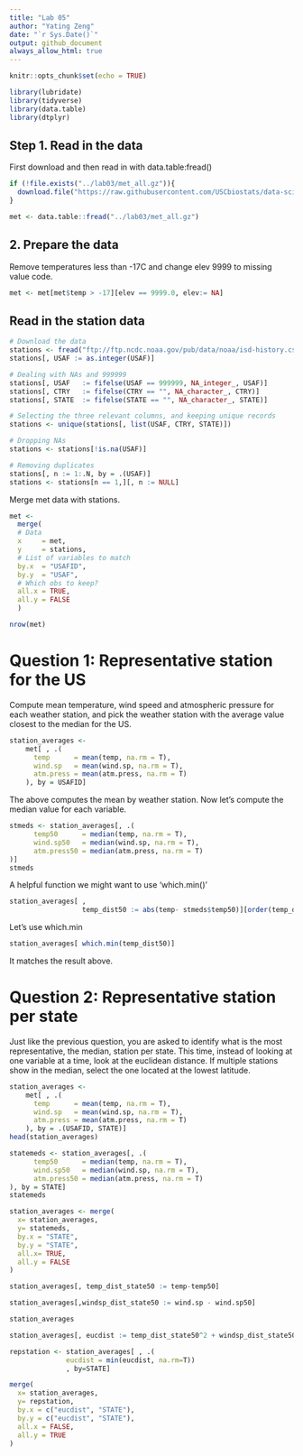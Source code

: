 ```yaml
---
title: "Lab 05"
author: "Yating Zeng"
date: "`r Sys.Date()`"
output: github_document
always_allow_html: true
---
```


```r
knitr::opts_chunk$set(echo = TRUE)
```

```r
library(lubridate)
library(tidyverse)
library(data.table)
library(dtplyr)
```


## Step 1. Read in the data
First download and then read in with data.table:fread()

```r
if (!file.exists("../lab03/met_all.gz")){
  download.file("https://raw.githubusercontent.com/USCbiostats/data-science-data/master/02_met/met_all.gz", "met_all.gz", method="libcurl", timeout = 60)
}

met <- data.table::fread("../lab03/met_all.gz")
```



## 2. Prepare the data

Remove temperatures less than -17C and change elev 9999 to missing value code.
```r
met <- met[met$temp > -17][elev == 9999.0, elev:= NA]
```


## Read in the station data

```r
# Download the data
stations <- fread("ftp://ftp.ncdc.noaa.gov/pub/data/noaa/isd-history.csv")
stations[, USAF := as.integer(USAF)]

# Dealing with NAs and 999999
stations[, USAF   := fifelse(USAF == 999999, NA_integer_, USAF)]
stations[, CTRY   := fifelse(CTRY == "", NA_character_, CTRY)]
stations[, STATE  := fifelse(STATE == "", NA_character_, STATE)]

# Selecting the three relevant columns, and keeping unique records
stations <- unique(stations[, list(USAF, CTRY, STATE)])

# Dropping NAs
stations <- stations[!is.na(USAF)]

# Removing duplicates
stations[, n := 1:.N, by = .(USAF)]
stations <- stations[n == 1,][, n := NULL]
```

Merge met data with stations.

```r
met <- 
  merge(
  # Data
  x     = met,      
  y     = stations, 
  # List of variables to match
  by.x  = "USAFID",
  by.y  = "USAF", 
  # Which obs to keep?
  all.x = TRUE,      
  all.y = FALSE
  )

nrow(met)
```

# Question 1: Representative station for the US

Compute mean temperature, wind speed and atmospheric pressure for each weather station, and pick the weather station with the average value closest to the median for the US.

```r
station_averages <- 
    met[ , .(
      temp      = mean(temp, na.rm = T), 
      wind.sp   = mean(wind.sp, na.rm = T),
      atm.press = mean(atm.press, na.rm = T)
    ), by = USAFID]
```

The above computes the mean by weather station.
Now let's compute the median value for each variable.

```r
stmeds <- station_averages[, .(
      temp50      = median(temp, na.rm = T), 
      wind.sp50   = median(wind.sp, na.rm = T),
      atm.press50 = median(atm.press, na.rm = T)
)]
stmeds
```

A helpful function we might want to use 'which.min()'

```r
station_averages[ , 
                  temp_dist50 := abs(temp- stmeds$temp50)][order(temp_dist50)]
```

Let's use which.min

```r
station_averages[ which.min(temp_dist50)]
```

It matches the result above.

# Question 2: Representative station per state
Just like the previous question, you are asked to identify what is the most representative, the median, station per state. This time, instead of looking at one variable at a time, look at the euclidean distance. If multiple stations show in the median, select the one located at the lowest latitude.

```r
station_averages <- 
    met[ , .(
      temp      = mean(temp, na.rm = T), 
      wind.sp   = mean(wind.sp, na.rm = T),
      atm.press = mean(atm.press, na.rm = T)
    ), by = .(USAFID, STATE)]
head(station_averages)
```

```r
statemeds <- station_averages[, .(
      temp50      = median(temp, na.rm = T), 
      wind.sp50   = median(wind.sp, na.rm = T),
      atm.press50 = median(atm.press, na.rm = T)
), by = STATE]
statemeds
```

```r
station_averages <- merge(
  x= station_averages,
  y= statemeds,
  by.x = "STATE",
  by.y = "STATE",
  all.x= TRUE,
  all.y = FALSE
)


```


```r
station_averages[, temp_dist_state50 := temp-temp50]

station_averages[,windsp_dist_state50 := wind.sp - wind.sp50]

station_averages
```

```r
station_averages[, eucdist := temp_dist_state50^2 + windsp_dist_state50^2]
```

```r
repstation <- station_averages[ , .(
              eucdist = min(eucdist, na.rm=T)) 
              , by=STATE]
```

```r
merge(
  x= station_averages, 
  y= repstation, 
  by.x = c("eucdist", "STATE"),
  by.y = c("eucdist", "STATE"),
  all.x = FALSE, 
  all.y = TRUE
) 
```

